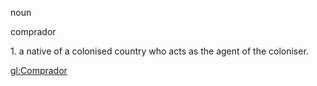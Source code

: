 noun

comprador

1. a native of a colonised country who acts as the agent of the coloniser.

[[gl:Comprador]]